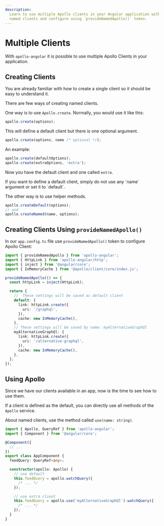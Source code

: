 ```yaml
---
description:
  Learn to use multiple Apollo clients in your Angular application with @apollo_angular. Create
  named clients and configure using `provideNamedApollo()` token.
---
```



# Multiple Clients

With `apollo-angular` it is possible to use multiple Apollo Clients in your application.

## Creating Clients

You are already familiar with how to create a single client so it should be easy to understand it.

There are few ways of creating named clients.

One way is to use `Apollo.create`. Normally, you would use it like this:

```ts
apollo.create(options);
```

This will define a default client but there is one optional argument.

```ts
apollo.create(options, name /* optional */);
```

An example:

```ts
apollo.create(defaultOptions);
apollo.create(extraOptions, 'extra');
```

Now you have the default client and one called `extra`.

<Callout type="warning">
  If you want to define a default client, simply do not use any `name` argument or set it to
  `default`.
</Callout>

The other way is to use helper methods.

```ts
apollo.createDefault(options);
// and
apollo.createNamed(name, options);
```

## Creating Clients Using `provideNamedApollo()`

In our `app.config.ts` file use `provideNamedApollo()` token to configure Apollo Client:

```ts filename="app.config.ts"
import { provideNamedApollo } from 'apollo-angular';
import { HttpLink } from 'apollo-angular/http';
import { inject } from '@angular/core';
import { InMemoryCache } from '@apollo/client/core/index.js';

provideNamedApollo(() => {
  const httpLink = inject(HttpLink);

  return {
    //  These settings will be saved as default client
    default: {
      link: httpLink.create({
        uri: '/graphql',
      }),
      cache: new InMemoryCache(),
    },
    // These settings will be saved by name: myAlternativeGraphQl
    myAlternativeGraphQl: {
      link: httpLink.create({
        uri: '/alternative-graphql',
      }),
      cache: new InMemoryCache(),
    },
  };
});
```

## Using Apollo

Since we have our clients available in an app, now is the time to see how to use them.

If a client is defined as the default, you can directly use all methods of the `Apollo` service.

About named clients, use the method called `use(name: string)`.

```typescript
import { Apollo, QueryRef } from 'apollo-angular';
import { Component } from '@angular/core';

@Component({
  // ...
})
export class AppComponent {
  feedQuery: QueryRef<any>;

  constructor(apollo: Apollo) {
    // use default
    this.feedQuery = apollo.watchQuery({
      /* ... */
    });

    // use extra client
    this.feedQuery = apollo.use('myAlternativeGraphQl').watchQuery({
      /* ... */
    });
  }
}
```
